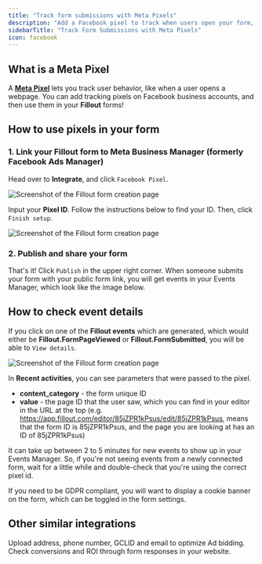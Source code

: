 ```yaml
---
title: "Track form submissions with Meta Pixels"
description: "Add a Facebook pixel to track when users open your form, transition to new pages and submit responses."
sidebarTitle: "Track Form Submissions with Meta Pixels"
icon: facebook
---
```


## What is a Meta Pixel

A [**Meta Pixel**](https://www.facebook.com/business/help/742478679120153?id=1205376682832142) lets you track user behavior, like when a user opens a webpage. You can add tracking pixels on Facebook business accounts, and then use them in your **Fillout** forms\!

## How to use pixels in your form

### **1. Link your Fillout form to Meta Business Manager (formerly Facebook Ads Manager)**

Head over to **Integrate**, and click `Facebook Pixel`.

<Frame>
  <img src="/images/Screenshot2025-02-13at2.13.04PM.png" alt="Screenshot of the Fillout form creation page" />
</Frame>

Input your **Pixel ID**. Follow the instructions below to find your ID. Then, click `Finish setup`.

<Frame>
  <img src="/images/Screenshot2025-02-13at2.15.07PM.png" alt="Screenshot of the Fillout form creation page" />
</Frame>

### 2. Publish and share your form

That's it\! Click `Publish` in the upper right corner. When someone submits your form with your public form link, you will get events in your Events Manager, which look like the image below.

## How to check event details

If you click on one of the **Fillout events** which are generated, which would either be **Fillout.FormPageViewed** or **Fillout.FormSubmitted**, you will be able to `View details`.

<Frame>
  <img src="/images/eventdetails.png" alt="Screenshot of the Fillout form creation page" />
</Frame>

In **Recent activities**, you can see parameters that were passed to the pixel.

- **content_category** - the form unique ID
- **value** - the page ID that the user saw, which you can find in your editor in the URL at the top (e.g. https://app.fillout.com/editor/85jZPR1kPsus/edit/85jZPR1kPsus, means that the form ID is 85jZPR1kPsus, and the page you are looking at has an ID of 85jZPR1kPsus)

<Note>
It can take up between 2 to 5 minutes for new events to show up in your Events Manager. So, if you're not seeing events from a newly connected form, wait for a little while and double-check that you're using the correct pixel id.
</Note>

If you need to be GDPR compliant, you will want to display a cookie banner on the form, which can be toggled in the form settings.

## **Other similar integrations**

<CardGroup cols={3}>
  <Card title="Track conversion data in Google Ads" href="/help/google-ads-conversions" icon="google-plus-g" iconType="regular" color="#FFC738">
    Upload address, phone number, GCLID and email to optimize Ad bidding.
  </Card>
  <Card title="Track data with Google Tag Manager" href="/help/google-tag-manager" icon="tags" iconType="regular" color="#FFC738">
    Check conversions and ROI through form responses in your website.
  </Card>
</CardGroup>

